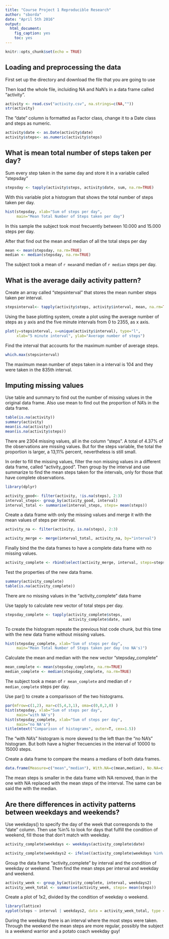 ```yaml
---
title: "Course Project 1 Reproducible Research"
author: "sborda"
date: "April 5th 2016"
output: 
  html_document: 
    fig_caption: yes
    toc: yes
---
```


```r
knitr::opts_chunk$set(echo = TRUE)
```

## Loading and preprocessing the data

First set up the directory and download the file that you are going to use

Then load the whole file, incluiding NA and NaN's in a data frame
called "activity". 

```r
activity <- read.csv("activity.csv", na.strings=c(NA,""))
str(activity)

```

The "date" column is formatted as Factor class, change it to a Date class and steps as numeric.

```r
activity$date <- as.Date(activity$date)
activity$steps<- as.numeric(activity$steps)

```


## What is mean total number of steps taken per day?
Sum every step taken in the same day and store it in a variable called "stepsday"

```r
stepsday <- tapply(activity$steps, activity$date, sum, na.rm=TRUE)
```

With this variable plot a histogram that shows the total number of steps taken per day.

```r
hist(stepsday, xlab="Sum of steps per day", 
     main="Mean Total Number of Steps taken per day")
```

In this sample the subject took most frecuently between 10.000 and 15.000 steps per day.

After that find out the mean and median of all the total steps per day

```r
mean <- mean(stepsday, na.rm=TRUE)
median <- median(stepsday, na.rm=TRUE)
```

The subject took a mean of `r mean`and median of `r median` steps per day.

## What is the average daily activity pattern?

Create an array called "stepsinterval" that stores the mean number steps taken per interval. 
```r
stepsinterval<- tapply(activity$steps, activity$interval, mean, na.rm=TRUE)

```

Using the base plotting system, create a plot using the average number of steps as y axis and the five minute intervals from 0 to 2355, as x axis.
```r
plot(y=stepsinterval, x=unique(activity$interval), type="l", 
     xlab="5 minute interval", ylab="Average number of steps")
```

Find the interval that accounts for the maximum number of average steps.

```r
which.max(stepsinterval)
```

The maximum mean number of steps taken in a interval is 104 and they were taken in the 835th interval.

## Imputing missing values

Use table and summary to find out the number of missing values in the original data frame. Also use mean to find out the proportion of NA's in the data frame.

```r
table(is.na(activity))
summary(activity)
mean(is.na(activity))
mean(is.na(activity$steps))
```

There are 2304 missing values, all in the column "steps". A total of 4.37% of the observations are missing values. But for the steps variable, the total the proportion is larger, a 13,11% percent, nevertheless is still small.

In order to fill the missing values, filter the non missing values in a different data frame, called "activity_good". Then group by the interval and use summarize to find the mean steps taken for the intervals, only for those that have complete observations. 

```r
library(dplyr) 
```

```r
activity_good<- filter(activity, !is.na(steps), 2:3)
interval_steps<- group_by(activity_good, interval)
interval_total <- summarise(interval_steps, steps= mean(steps))
```

Create a data frame with only the missing values and merge it with the mean values of steps per interval. 

```r
activity_na <- filter(activity, is.na(steps), 2:3)

activity_merge <- merge(interval_total, activity_na, by="interval")
```

Finally bind the the data frames to have a complete data frame with no missing values.

```r
activity_complete <- rbind(select(activity_merge, interval, steps=steps.x,                              date), activity_good)
```

Test the properties of the new data frame.

```r
summary(activity_complete)
table(is.na(activity_complete))
```

There are no missing values in the "activity_complete" data frame

Use tapply to calculate new vector of total steps per day.
```r
stepsday_complete <- tapply(activity_complete$steps, 
                            activity_complete$date, sum)
```

To create the histogram repeate the previous hist code chunk, but this time with the new data frame without missing values.
```r
hist(stepsday_complete, xlab="Sum of steps per day", 
     main="Mean Total Number of Steps taken per day (no NA's)")
```

Calculate the mean and median with the new vector "stepsday_complete"

```r
mean_complete <- mean(stepsday_complete, na.rm=TRUE)
median_complete <- median(stepsday_complete, na.rm=TRUE)
```

The subject took a mean of `r mean_complete` 
and median of `r median_complete` steps per day.

Use par() to create a comparisson of the two histograms.

```r
par(mfrow=c(1,2), mar=c(5,4,3,1), oma=c(0,0,2,0) )
hist(stepsday, xlab="Sum of steps per day", 
     main="with NA's")
hist(stepsday_complete, xlab="Sum of steps per day", 
     main="no NA's")
title(mtext("Comparison of histograms", outer=T, cex=1.5))
```

The "with NA's" histogram is more skewed to the left than the "no NA's" histogram. But both have a higher frecuencies in the interval of 10000 to 15000 steps.

Create a data frame to compare the means a medians of both data frames.
```r
data.frame(Measure=c("mean","median"), With.NA=c(mean,median), No.NA=c(mean_complete,median_complete))

```
The mean steps is smaller in the data frame with NA removed, than in the one with NA replaced with the mean steps of the interval. The same can be said the with the median.

## Are there differences in activity patterns between weekdays and weekends?

Use weekdays() to specify the day of the week that corresponds to the "date" column. Then use %in% to look for days that fulfill the condition of weekend, fill those that don't match with weekday.

```r
activity_complete$weekdays <- weekdays(activity_complete$date)

activity_complete$weekdays2 <- ifelse((activity_complete$weekdays %in% c("Saturday","Sunday")), "Weekend", "Weekday") 
```

Group the data frame "activity_complete" by interval and the condition of weekday or weekend. Then find the mean steps per interval and weekday and weekend.

```r
activity_week <- group_by(activity_complete, interval, weekdays2)
activity_week_total <- summarise(activity_week, steps= mean(steps))
```

Create a plot of 1x2, divided by the condition of weekday o weekend.
```r
library(lattice)
xyplot(steps ~ interval | weekdays2, data = activity_week_total, type = "l", layout = c(1, 2))

```

During the weekday there is an interval where the most steps were taken. Through the weekend the mean steps are more regular, possibly the subject is a weekend warrior and a potato coach weekday guy!




